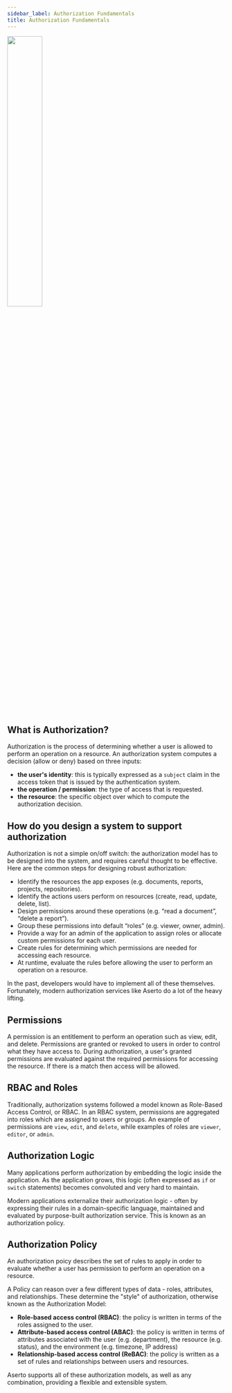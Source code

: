 ```yaml
---
sidebar_label: Authorization Fundamentals
title: Authorization Fundamentals
---
```

<img width="40%" src="https://cdn.sanity.io/images/4gqsq44z/production/68591c0f8ed93448053e03571531bcc3b5df3f11-808x710.png"/>

## What is Authorization?
Authorization is the process of determining whether a user is allowed to perform an operation on a resource. An authorization system computes a decision (allow or deny) based on three inputs:
* **the user's identity**: this is typically expressed as a `subject` claim in the access token that is issued by the authentication system.
* **the operation / permission**: the type of access that is requested.
* **the resource**: the specific object over which to compute the authorization decision.

## How do you design a system to support authorization

Authorization is not a simple on/off switch: the authorization model has to be designed into the system, and requires careful thought to be effective. Here are the common steps for designing robust authorization:

* Identify the resources the app exposes (e.g. documents, reports, projects, repositories).
* Identify the actions users perform on resources (create, read, update, delete, list).
* Design permissions around these operations (e.g. “read a document”, “delete a report”).
* Group these permissions into default “roles” (e.g. viewer, owner, admin).
* Provide a way for an admin of the application to assign roles or allocate custom permissions for each user.
* Create rules for determining which permissions are needed for accessing each resource.
* At runtime, evaluate the rules before allowing the user to perform an operation on a resource.

In the past, developers would have to implement all of these themselves. Fortunately, modern authorization services like Aserto do a lot of the heavy lifting.

## Permissions 
A permission is an entitlement to perform an operation such as view, edit, and delete. Permissions are granted or revoked to users in order to control what they have access to. During authorization, a user's granted permissions are evaluated against the required permissions for accessing the resource. If there is a match then access will be allowed.

## RBAC and Roles
Traditionally, authorization systems followed a model known as Role-Based Access Control, or RBAC. In an RBAC system, permissions are aggregated into roles which are assigned to users or groups. An example of permissions are `view`, `edit`, and `delete`, while examples of roles are `viewer`, `editor`, or `admin`.  

## Authorization Logic
Many applications perform authorization by embedding the logic inside the application. As the application grows, this logic (often expressed as `if` or `switch` statements) becomes convoluted and very hard to maintain. 

Modern applications externalize their authorization logic - often by expressing their rules in a domain-specific language, maintained and evaluated by purpose-built authorization service. This is known as an authorization policy.

## Authorization Policy
An authorization poicy describes the set of rules to apply in order to evaluate whether a user has permission to perform an operation on a resource.

A Policy can reason over a few different types of data - roles, attributes, and relationships. These determine the "style" of authorization, otherwise known as the Authorization Model:

* **Role-based access control (RBAC)**: the policy is written in terms of the roles assigned to the user.
* **Attribute-based access control (ABAC)**: the policy is written in terms of attributes associated with the user (e.g. department), the resource (e.g. status), and the environment (e.g. timezone, IP address)
* **Relationship-based access control (ReBAC)**: the policy is written as a set of rules and relationships between users and resources.

Aserto supports all of these authorization models, as well as any combination, providing a flexible and extensible system.



